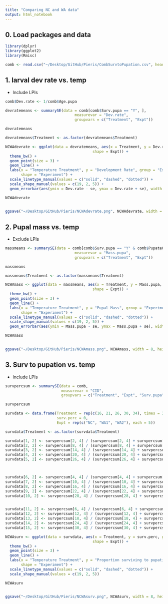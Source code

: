 ```yaml
---
title: "Comparing NC and WA data"
output: html_notebook
---
```


## 0. Load packages and data

```r
library(dplyr)
library(ggplot2)
library(Rmisc)
```

```r
comb <- read.csv("~/Desktop/GitHub/Pieris/CombSurvtoPupation.csv", header = TRUE)
```


## 1. larval dev rate vs. temp 
  - Include LPIs 
  
```r
comb$Dev.rate <- 1/comb$Age.pupa
```


```r
devratemeans <- summarySE(data = comb[comb$Surv.pupa == "Y", ], 
                               measurevar = "Dev.rate", 
                               groupvars = c("Treatment", "Expt"))

devratemeans

devratemeans$Treatment <- as.factor(devratemeans$Treatment)
```



```r
NCWAdevrate <- ggplot(data = devratemeans, aes(x = Treatment, y = Dev.rate, group = Expt, linetype = Expt, 
                                       shape = Expt)) + 
  theme_bw() + 
  geom_point(size = 3) + 
  geom_line() +
  labs(x = "Temperature Treatment", y = "Development Rate", group = "Experiment", linetype = "Experiment", 
       shape = "Experiment") +
  scale_linetype_manual(values = c("solid", "dashed", "dotted")) + 
  scale_shape_manual(values = c(19, 2, 5)) + 
  geom_errorbar(aes(ymin = Dev.rate - se, ymax = Dev.rate + se), width = 0.3, linetype = "solid")

NCWAdevrate
  
```

```r
ggsave("~/Desktop/GitHub/Pieris/NCWAdevrate.png", NCWAdevrate, width = 8, height = 5)
```



## 2. Pupal mass vs. temp
  - Exclude LPIs
  

```r
massmeans <- summarySE(data = comb[comb$Surv.pupa == "Y" & comb$PupateOK == "Y", ], 
                               measurevar = "Mass.pupa", 
                               groupvars = c("Treatment", "Expt"))

massmeans

massmeans$Treatment <- as.factor(massmeans$Treatment)
```



```r
NCWAmass <- ggplot(data = massmeans, aes(x = Treatment, y = Mass.pupa, group = Expt, linetype = Expt, 
                                       shape = Expt)) + 
  theme_bw() + 
  geom_point(size = 3) + 
  geom_line() +
  labs(x = "Temperature Treatment", y = "Pupal Mass", group = "Experiment", linetype = "Experiment", 
       shape = "Experiment") +
  scale_linetype_manual(values = c("solid", "dashed", "dotted")) + 
  scale_shape_manual(values = c(19, 2, 5)) + 
  geom_errorbar(aes(ymin = Mass.pupa - se, ymax = Mass.pupa + se), width = 0.3, linetype = "solid")

NCWAmass
  
```


```r
ggsave("~/Desktop/GitHub/Pieris/NCWAmass.png", NCWAmass, width = 8, height = 5)
```


## 3. Surv to pupation vs. temp
  - Include LPIs
  

```r
survpercsum <- summarySE(data = comb, 
                         measurevar = "CID", 
                         groupvars = c("Treatment", "Expt", "Surv.pupa"))

survpercsum
```


```r
survdata <- data.frame(Treatment = rep(c(16, 21, 26, 30, 34), times = 3), 
                       surv.perc = 0, 
                       Expt = rep(c("NC", "WA1", "WA2"), each = 5))

survdata$Treatment <- as.factor(survdata$Treatment)
```


```r
survdata[1, 2] <- survpercsum[2, 4] / (survpercsum[2, 4] + survpercsum[1, 4])
survdata[2, 2] <- survpercsum[8, 4] / (survpercsum[8, 4] + survpercsum[7, 4])
survdata[3, 2] <- survpercsum[14, 4] / (survpercsum[14, 4] + survpercsum[13, 4])
survdata[4, 2] <- survpercsum[20, 4] / (survpercsum[20, 4] + survpercsum[19, 4])
survdata[5, 2] <- survpercsum[26, 4] / (survpercsum[26, 4] + survpercsum[25, 4])



survdata[6, 2] <- survpercsum[4, 4] / (survpercsum[4, 4] + survpercsum[3, 4])
survdata[7, 2] <- survpercsum[10, 4] / (survpercsum[10, 4] + survpercsum[9, 4])
survdata[8, 2] <- survpercsum[16, 4] / (survpercsum[16, 4] + survpercsum[15, 4])
survdata[9, 2] <- survpercsum[22, 4] / (survpercsum[22, 4] + survpercsum[21, 4])
survdata[10, 2] <- survpercsum[28, 4] / (survpercsum[28, 4] + survpercsum[27, 4])


survdata[11, 2] <- survpercsum[6, 4] / (survpercsum[6, 4] + survpercsum[5, 4])
survdata[12, 2] <- survpercsum[12, 4] / (survpercsum[12, 4] + survpercsum[11, 4])
survdata[13, 2] <- survpercsum[18, 4] / (survpercsum[18, 4] + survpercsum[17, 4])
survdata[14, 2] <- survpercsum[24, 4] / (survpercsum[24, 4] + survpercsum[23, 4])
survdata[15, 2] <- survpercsum[30, 4] / (survpercsum[30, 4] + survpercsum[29, 4])
```




```r
NCWAsurv <- ggplot(data = survdata, aes(x = Treatment, y = surv.perc, group = Expt, linetype = Expt, 
                                       shape = Expt)) + 
  theme_bw() + 
  geom_point(size = 3) + 
  geom_line() +
  labs(x = "Temperature Treatment", y = "Proportion surviving to pupation", group = "Experiment", linetype = "Experiment", 
       shape = "Experiment") +
  scale_linetype_manual(values = c("solid", "dashed", "dotted")) + 
  scale_shape_manual(values = c(19, 2, 5))

NCWAsurv
  
```



```r
ggsave("~/Desktop/GitHub/Pieris/NCWAsurv.png", NCWAsurv, width = 8, height = 5)
```

